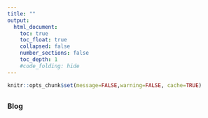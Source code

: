 ```yaml
---
title: ""
output:
  html_document:
    toc: true
    toc_float: true
    collapsed: false
    number_sections: false
    toc_depth: 1
    #code_folding: hide
---
```


```r
knitr::opts_chunk$set(message=FALSE,warning=FALSE, cache=TRUE)
```
##
##
### **Blog**
### 
### 
<!-- #### **Can Managed Aquifer Recharge (MAR) Solve Groundwater Depletion Issue?** -->

<!-- May | 05 | 23 Last compiled: `r Sys.Date()` -->

<!-- Groundwater depletion is  -->


